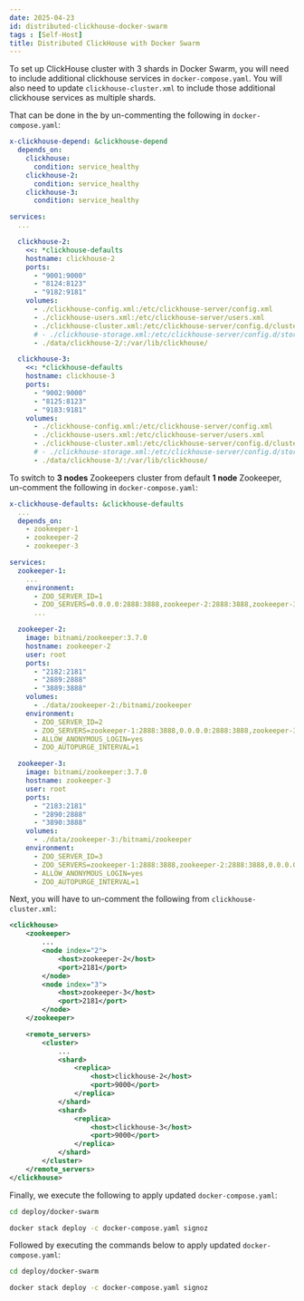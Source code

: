 ```yaml
---
date: 2025-04-23
id: distributed-clickhouse-docker-swarm
tags : [Self-Host]
title: Distributed ClickHouse with Docker Swarm
---
```



To set up ClickHouse cluster with 3 shards in Docker Swarm, you will need to include additional
clickhouse services in `docker-compose.yaml`. You will also need to update
`clickhouse-cluster.xml` to include those additional clickhouse services
as multiple shards.

That can be done in the by un-commenting the following in `docker-compose.yaml`:

```yaml
x-clickhouse-depend: &clickhouse-depend
  depends_on:
    clickhouse:
      condition: service_healthy
    clickhouse-2:
      condition: service_healthy
    clickhouse-3:
      condition: service_healthy

services:
  ...

  clickhouse-2:
    <<: *clickhouse-defaults
    hostname: clickhouse-2
    ports:
      - "9001:9000"
      - "8124:8123"
      - "9182:9181"
    volumes:
      - ./clickhouse-config.xml:/etc/clickhouse-server/config.xml
      - ./clickhouse-users.xml:/etc/clickhouse-server/users.xml
      - ./clickhouse-cluster.xml:/etc/clickhouse-server/config.d/cluster.xml
      # - ./clickhouse-storage.xml:/etc/clickhouse-server/config.d/storage.xml
      - ./data/clickhouse-2/:/var/lib/clickhouse/

  clickhouse-3:
    <<: *clickhouse-defaults
    hostname: clickhouse-3
    ports:
      - "9002:9000"
      - "8125:8123"
      - "9183:9181"
    volumes:
      - ./clickhouse-config.xml:/etc/clickhouse-server/config.xml
      - ./clickhouse-users.xml:/etc/clickhouse-server/users.xml
      - ./clickhouse-cluster.xml:/etc/clickhouse-server/config.d/cluster.xml
      # - ./clickhouse-storage.xml:/etc/clickhouse-server/config.d/storage.xml
      - ./data/clickhouse-3/:/var/lib/clickhouse/
```

To switch to **3 nodes** Zookeepers cluster from default **1 node** Zookeeper,
un-comment the following in `docker-compose.yaml`:

```yaml
x-clickhouse-defaults: &clickhouse-defaults
  ...
  depends_on:
    - zookeeper-1
    - zookeeper-2
    - zookeeper-3

services:
  zookeeper-1:
    ...
    environment:
      - ZOO_SERVER_ID=1
      - ZOO_SERVERS=0.0.0.0:2888:3888,zookeeper-2:2888:3888,zookeeper-3:2888:3888
      ...

  zookeeper-2:
    image: bitnami/zookeeper:3.7.0
    hostname: zookeeper-2
    user: root
    ports:
      - "2182:2181"
      - "2889:2888"
      - "3889:3888"
    volumes:
      - ./data/zookeeper-2:/bitnami/zookeeper
    environment:
      - ZOO_SERVER_ID=2
      - ZOO_SERVERS=zookeeper-1:2888:3888,0.0.0.0:2888:3888,zookeeper-3:2888:3888
      - ALLOW_ANONYMOUS_LOGIN=yes
      - ZOO_AUTOPURGE_INTERVAL=1

  zookeeper-3:
    image: bitnami/zookeeper:3.7.0
    hostname: zookeeper-3
    user: root
    ports:
      - "2183:2181"
      - "2890:2888"
      - "3890:3888"
    volumes:
      - ./data/zookeeper-3:/bitnami/zookeeper
    environment:
      - ZOO_SERVER_ID=3
      - ZOO_SERVERS=zookeeper-1:2888:3888,zookeeper-2:2888:3888,0.0.0.0:2888:3888
      - ALLOW_ANONYMOUS_LOGIN=yes
      - ZOO_AUTOPURGE_INTERVAL=1
```

Next, you will have to un-comment the following from `clickhouse-cluster.xml`:

```xml
<clickhouse>
    <zookeeper>
        ...
        <node index="2">
            <host>zookeeper-2</host>
            <port>2181</port>
        </node>
        <node index="3">
            <host>zookeeper-3</host>
            <port>2181</port>
        </node>
    </zookeeper>

    <remote_servers>
        <cluster>
            ...
            <shard>
                <replica>
                    <host>clickhouse-2</host>
                    <port>9000</port>
                </replica>
            </shard>
            <shard>
                <replica>
                    <host>clickhouse-3</host>
                    <port>9000</port>
                </replica>
            </shard>
        </cluster>
    </remote_servers>
</clickhouse>
```

<MultiNodePart1/>

Finally, we execute the following to apply updated `docker-compose.yaml`:

```bash
cd deploy/docker-swarm

docker stack deploy -c docker-compose.yaml signoz
```

<MultiNodePart2/>

Followed by executing the commands below to apply updated `docker-compose.yaml`:

```bash
cd deploy/docker-swarm

docker stack deploy -c docker-compose.yaml signoz
```
